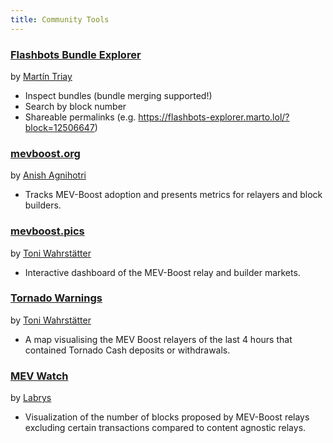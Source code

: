 ```yaml
---
title: Community Tools
---
```


### [Flashbots Bundle Explorer](http://flashbots-explorer.marto.lol/)
by [Martín Triay](https://marto.lol/) 
- Inspect bundles (bundle merging supported!)
- Search by block number
- Shareable permalinks (e.g. https://flashbots-explorer.marto.lol/?block=12506647)

### [mevboost.org](https://www.mevboost.org/)
by [Anish Agnihotri](https://anishagnihotri.com/)
- Tracks MEV-Boost adoption and presents metrics for relayers and block builders.

### [mevboost.pics](https://mevboost.pics/)
by [Toni Wahrstätter](https://toniwahrstaetter.com/)
- Interactive dashboard of the MEV-Boost relay and builder markets.

### [Tornado Warnings](https://tornado-warning.info/)
by [Toni Wahrstätter](https://toniwahrstaetter.com/)
- A map visualising the MEV Boost relayers of the last 4 hours that contained Tornado Cash deposits or withdrawals.

### [MEV Watch](https://www.mevwatch.info/)
by [Labrys](https://twitter.com/Labrys_io)
- Visualization of the number of blocks proposed by MEV-Boost relays excluding certain transactions compared to content agnostic relays.
